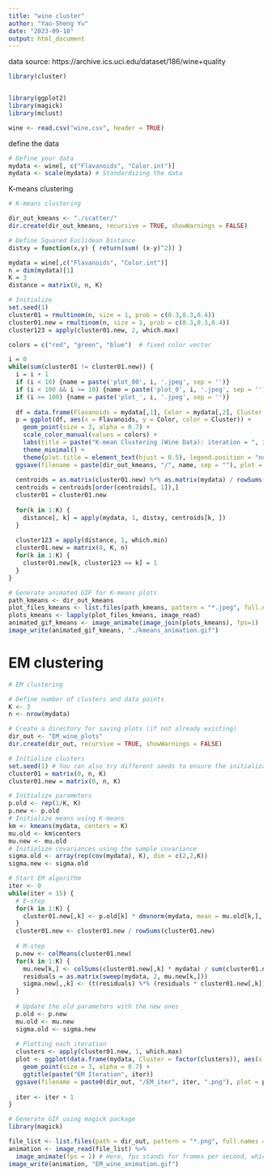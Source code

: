 ```yaml
---
title: "wine cluster"
author: "Yao-Sheng Yu"
date: "2023-09-10"
output: html_document
---
```

data source: https://archive.ics.uci.edu/dataset/186/wine+quality
```r
library(cluster)


library(ggplot2)
library(magick)
library(mclust)

wine <- read.csv("wine.csv", header = TRUE)
```

define the data
```r
# Define your data
mydata <- wine[, c("Flavanoids", "Color.int")]
mydata <- scale(mydata) # Standardizing the data 

```

K-means clustering
```r
# K-means clustering

dir_out_kmeans <- "./scatter/"
dir.create(dir_out_kmeans, recursive = TRUE, showWarnings = FALSE)

# Define Squared Euclidean Distance
distxy = function(x,y) { return(sum( (x-y)^2)) }

mydata = wine[,c("Flavanoids", "Color.int")]
n = dim(mydata)[1]
K = 3
distance = matrix(0, n, K)

# Initialize
set.seed(1)
cluster01 = rmultinom(n, size = 1, prob = c(0.3,0.3,0.4))
cluster01.new = rmultinom(n, size = 1, prob = c(0.3,0.3,0.4))
cluster123 = apply(cluster01.new, 2, which.max)

colors = c("red", "green", "blue")  # fixed color vector

i = 0
while(sum(cluster01 != cluster01.new)) {
  i = i + 1
  if (i < 10) {name = paste('plot_00', i, '.jpeg', sep = '')}
  if (i < 100 && i >= 10) {name = paste('plot_0', i, '.jpeg', sep = '')}
  if (i >= 100) {name = paste('plot_', i, '.jpeg', sep = '')}
  
  df = data.frame(Flavanoids = mydata[,1], Color = mydata[,2], Cluster = factor(cluster123))
  p = ggplot(df, aes(x = Flavanoids, y = Color, color = Cluster)) +
    geom_point(size = 3, alpha = 0.7) +
    scale_color_manual(values = colors) + 
    labs(title = paste("K-mean Clustering (Wine Data): iteration = ", i)) +
    theme_minimal() +
    theme(plot.title = element_text(hjust = 0.5), legend.position = "none")
  ggsave(filename = paste(dir_out_kmeans, "/", name, sep = ""), plot = p, width = 7, height = 5)
  
  centroids = as.matrix(cluster01.new) %*% as.matrix(mydata) / rowSums(cluster01.new)
  centroids = centroids[order(centroids[, 1]),]
  cluster01 = cluster01.new
  
  for(k in 1:K) {
    distance[, k] = apply(mydata, 1, distxy, centroids[k, ])
  }
  
  cluster123 = apply(distance, 1, which.min)
  cluster01.new = matrix(0, K, n)
  for(k in 1:K) {
    cluster01.new[k, cluster123 == k] = 1
  }
}

# Generate animated GIF for K-means plots
path_kmeans <- dir_out_kmeans
plot_files_kmeans <- list.files(path_kmeans, pattern = "*.jpeg", full.names = TRUE)
plots_kmeans <- lapply(plot_files_kmeans, image_read)
animated_gif_kmeans <- image_animate(image_join(plots_kmeans), fps=1)
image_write(animated_gif_kmeans, "./kmeans_animation.gif")

```

# EM clustering
```r
# EM clustering

# Define number of clusters and data points
K <- 3
n <- nrow(mydata)

# Create a directory for saving plots (if not already existing)
dir_out <- "EM_wine_plots" 
dir.create(dir_out, recursive = TRUE, showWarnings = FALSE)

# Initialize clusters
set.seed(1) # You can also try different seeds to ensure the initialization isn't causing the issue
cluster01 = matrix(0, n, K)
cluster01.new = matrix(0, n, K)

# Initialize parameters
p.old <- rep(1/K, K)
p.new <- p.old
# Initialize means using K-means
km <- kmeans(mydata, centers = K)
mu.old <- km$centers
mu.new <- mu.old
# Initialize covariances using the sample covariance
sigma.old <- array(rep(cov(mydata), K), dim = c(2,2,K))
sigma.new <- sigma.old

# Start EM algorithm
iter <- 0
while(iter < 15) {
  # E-step
  for(k in 1:K) {
    cluster01.new[,k] <- p.old[k] * dmvnorm(mydata, mean = mu.old[k,], sigma = sigma.old[,,k])
  }
  cluster01.new <- cluster01.new / rowSums(cluster01.new)
  
  # M-step
  p.new <- colMeans(cluster01.new)
  for(k in 1:K) {
    mu.new[k,] <- colSums(cluster01.new[,k] * mydata) / sum(cluster01.new[,k])
    residuals = as.matrix(sweep(mydata, 2, mu.new[k,]))
    sigma.new[,,k] <- (t(residuals) %*% (residuals * cluster01.new[,k])) / sum(cluster01.new[,k])
  }
  
  # Update the old parameters with the new ones
  p.old <- p.new
  mu.old <- mu.new
  sigma.old <- sigma.new
  
  # Plotting each iteration
  clusters <- apply(cluster01.new, 1, which.max)
  plot <- ggplot(data.frame(mydata, Cluster = factor(clusters)), aes(x = Flavanoids, y = Color.int, color = Cluster)) +
    geom_point(size = 3, alpha = 0.7) +
    ggtitle(paste("EM Iteration", iter))
  ggsave(filename = paste0(dir_out, "/EM_iter", iter, ".png"), plot = plot, width = 7, height = 5)
  
  iter <- iter + 1
}

# Generate GIF using magick package
library(magick)

file_list <- list.files(path = dir_out, pattern = "*.png", full.names = TRUE)
animation <- image_read(file_list) %>% 
  image_animate(fps = 1) # Here, fps stands for frames per second, which means each frame will last for 1 second.
image_write(animation, "EM_wine_animation.gif")

```

